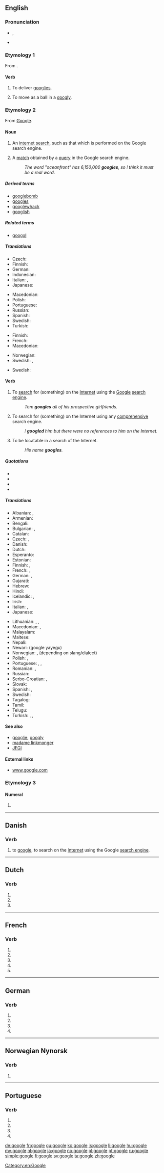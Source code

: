 {{also|Google|googlé}}
==English==
{{wikipedia}}

===Pronunciation===
* {{enPR|go͞o'gəl}}, {{IPA|/ˈɡuːɡəl/|lang=en}}
* {{homophones|lang=en|Google|googol}}

===Etymology 1===
From {{term|googly|lang=en}}.

====Verb====
{{en-verb|googl}}

# {{context|intransitive|cricket|lang=en}} To deliver [[googly|googlies]].
# {{context|intransitive|cricket|lang=en}} To move as a ball in a [[googly]].

===Etymology 2===
From [[Google]].

====Noun====
{{en-noun}}

# An [[internet]] [[search]], such as that which is performed on the Google search engine.
# {{context|Internet|lang=en}} A [[match]] obtained by a [[query]] in the Google search engine.
#: ''The word "oceanfront" has 6,150,000 '''googles''', so I think it must be a real word.''

=====Derived terms=====
* [[googlebomb]]
* [[googles]]
* [[googlewhack]]
* [[googlish]]

=====Related terms=====
* [[googol]]

=====Translations=====
{{trans-top|search using Google}}
* Czech: {{t|cs|googlení|n}}
* Finnish: {{t|fi|googlaus}}
* German: {{t+|de|googeln}}
* Indonesian: {{t|id|googling}}
* Italian: {{t|it|gugolata|f}}, {{t|it|gugulata|f}}
* Japanese: {{t+|ja|ググる|tr=guguru|sc=Jpan}}
{{trans-mid}}
* Macedonian: {{t|mk|гуглање|n|tr=gùglanje}}
* Polish: {{t|pl|guglanie|n}}
* Portuguese: {{t|pt|googlada|f}}
* Russian: {{t|ru|гуглопо́иск|m}}
* Spanish: {{t+|es|googlear}}
* Swedish: {{t+|sv|googling}}
* Turkish: {{t|tr|gugıl}}
{{trans-bottom}}

{{trans-top|search using any comprehensive search engine}}
* Finnish: {{t+|fi|haku}}
* French: {{t+|fr|recherche|f}}
* Macedonian: {{t|mk|пребарување|n|tr=prebarùvanje}}
{{trans-mid}}
* Norwegian: {{t|no|nettsøk|n}}
* Swedish: {{t|sv|internetsökning|c}}, {{t|sv|nätsökning|c}}
{{trans-bottom}}

{{trans-top|a match obtained by a search using Google}}
* Swedish: {{t+|sv|googleträff|c}}
{{trans-mid}}
{{trans-bottom}}

====Verb====
{{wikipedia|google (verb)}}
{{en-verb|googl}}

# {{context|transitive|lang=en}} To [[search]] for (something) on the [[Internet]] using the [[Google]] [[search engine]].
#: ''Tom '''googles''' all of his prospective girlfriends.''
# {{context|transitive|by extension|lang=en}} To search for (something) on the Internet using any [[comprehensive]] search engine.
#: ''I '''googled''' him but there were no references to him on the Internet.''
# {{context|intransitive|Internet|lang=en}} To be locatable in a search of the Internet.
#: ''His name '''googles'''.''

=====Quotations=====
* <!--first usage-->{{quote-web
|last=Page
|first=Larry
|authorlink=Larry Page
|date=1998-07-08
|url=http://web.archive.org/web/19991009052012/www.egroups.com/group/google-friends/3.html
|title=Google Search Engine: New Features
|publisher=Google Friends Mailing List
|accessdate=2007-08-06
|passage="Have fun and keep '''googling'''!"
}}
* {{quote-video
|date=2002-10-15
|title={{w|Buffy the Vampire Slayer}}
|episode=[[w:Help (Buffy episode)|Help]]
|season=7
|number=4
|people={{w|Alyson Hannigan}} and {{w|Nicholas Brendon}}
|role={{w|Willow Rosenberg}} and {{w|Xander Harris}}
|passage=<!--Xander reviews a high-school student's records.-->''Willow'': Have you '''googled''' her yet?<br />''Xander'': Willow! She's 17!<br />''Willow'': It's a search engine.
}}
* {{quote-video
|date=2002-12-13
|title={{w|Maid In Manhattan}}
|people={{w|Jennifer Lopez}}
|role=Marisa
|passage=<!--Marisa's son cannot find the answer to a question.-->"'''Google''' it."
}}
* {{quote-news
|date=2002-12-28
|first=Bill
|last=Keller
|authorlink=Bill Keller
|url=http://www.nytimes.com/2002/12/28/opinion/28KELL.html?pagewanted=2&todaysheadlines
|title=Who's Sorry Now?
|newspaper={{w|The New York Times}}
|issn=0362-4331
|page=A-19
|accessdate=2007-06-24
|passage="'''Googling''' in [[search]] of an [[apology]] from the former Enron C.E.O...."
}}

=====Translations=====
{{trans-top|to search for on the Internet}}
* Albanian: {{t|sq|googloj}}, {{t|sq|gugloj}}
* Armenian: {{t|hy|գուգլել}}
* Bengali: {{t|bn|গুগল করছি|tr=gūgal korchi|sc=Beng}}
* Bulgarian: {{t|bg|гугълвам|sc=Cyrl}}, {{t|bg|гугля|sc=Cyrl}}
* Catalan: {{t|ca|googlejar}}
* Czech: {{t|cs|vygooglovat}}, {{t|cs|googlit}}
* Danish: {{t|da|google}}
* Dutch: {{t+|nl|googelen}}
* Esperanto: {{t|eo|gugli}}
* Estonian: {{t|et|googeldama}}
* Finnish: {{t+|fi|googlata}}, {{t|fi|googlettaa}}
* French: {{t+|fr|googler}}, {{t|fr|gougler}}
* German: {{t+|de|googeln}}, {{t|de|googlen}}
* Gujarati: {{t|gu|ગૂગલ કરવુ|tr=gūgal karvu|sc=Gujr}}
* Hebrew: {{t+|he|גיגל|tr=gigél}}
* Hindi: {{t|hi|गूगल करना|tr=google karnā|sc=Deva}}
* Icelandic: {{t|is|gúgla}}, {{t|is|að gúgla}}
* Irish: {{t|ga|gúgláil}}
* Italian: {{t+|it|googlare}}, {{t|it|guglare}}
* Japanese: {{t+|ja|ググる|tr=guguru}}
{{trans-mid}}
* Lithuanian: {{t|lt|pagooglinti}}, {{t|lt|pagūglinti}}, {{t|lt|gооglinti}}
* Macedonian: {{t|mk|гугла|tr=gùgla}}, {{t|mk|прогуглува|tr=progùgluva}}
* Malayalam: {{t|ml|ഗൂഗിൾ ചെയ്യൂ|tr=googil cheyyoo|sc=Mlym}}
* Maltese: {{t|mt|iggoogilja}}
* Nepali: {{t|ne|गूगल गरनु|tr=google garnu|sc=Deva}}
* Newari: (google yayegu) {{rfscript|new|sc=Deva}}
* Norwegian: {{t+|no|google}}, {{t|no|googla}} (depending on slang/dialect)
* Polish: {{t+|pl|googlować}}, {{t+|pl|guglać}}
* Portuguese: {{t+|pt|googlar}}, {{t+|pt|guglar}}, {{t+|pt|googlear}}
* Romanian: {{t|ro|a gugăli}}, {{t|ro|a googăli}}
* Russian: {{t+|ru|гу́глить}}
* Serbo-Croatian: {{t|sh|googlati}}, {{t|sh|guglati}}
* Slovak: {{t|sk|vygoogliť}}
* Spanish: {{t+|es|googlear}}, {{t+|es|guglear}}
* Swedish: {{t+|sv|googla}}
* Tagalog: {{t|tl|i-google}}
* Tamil: {{t|ta|கூகிள் பண்ணு|tr=kūkil paṇṇu}}
* Telugu: {{t|te|గుగుల్ చేయ్యి|tr=google cheyyi}}
* Turkish: {{t|tr|gugullamak}}, {{t|tr|googlelamak}}, {{t|tr|google'lamak}}
{{trans-bottom}}

====See also====
* [[googlie]], [[googly]]
* [[madame linkmonger]]
* [[JFGI]]

====External links====
* [http://www.google.com www.google.com]

[[Category:en:Google]]

===Etymology 3===

====Numeral====
{{en-noun}}

# {{misspelling of|googol|lang=en}}

----

==Danish==

===Verb===
{{da-verb|googl|google|googler|googlede|har|googlet}}

# to [[google#English|google]], to search on the [[Internet]] using the Google [[search engine]].

----

==Dutch==

===Verb===
{{nl-verb-form}}

# {{nl-verb form of|p=1|n=sg|t=pres|m=ind|googlen}}
# {{nl-verb form of|n=sg|t=pres|m=subj|googlen}}
# {{nl-verb form of|m=imp|googlen}}

----

==French==

===Verb===
{{fr-verb-form}}

# {{inflection of|googler||1|s|pres|indc|lang=fr}}
# {{inflection of|googler||3|s|pres|indc|lang=fr}}
# {{inflection of|googler||1|s|pres|subj|lang=fr}}
# {{inflection of|googler||1|s|pres|subj|lang=fr}}
# {{inflection of|googler||2|s|impr|lang=fr}}

----

==German==

===Verb===
{{head|de|verb form}}

# {{de-verb form of|googeln|1|s|g}}
# {{de-verb form of|googeln|i|s}}
# {{de-verb form of|googeln|1|s|k1}}
# {{de-verb form of|googeln|3|s|k1}}

----

==Norwegian Nynorsk==

===Verb===
{{nn-verb-1}}

# {{alternative form of|googla|lang=nn}}

----

==Portuguese==

===Verb===
{{pt-verb-form}}

# {{pt-verb form of|googlar|ar|subjunctive|present|singular|first}}
# {{pt-verb form of|googlar|ar|subjunctive|present|singular|third}}
# {{pt-verb form of|googlar|ar|imperative|affirmative|singular|third|}}
# {{pt-verb form of|googlar|ar|imperative|negative|singular|third|}}

[[de:google]]
[[fr:google]]
[[gu:google]]
[[ko:google]]
[[is:google]]
[[li:google]]
[[hu:google]]
[[my:google]]
[[nl:google]]
[[ja:google]]
[[no:google]]
[[pl:google]]
[[pt:google]]
[[ru:google]]
[[simple:google]]
[[fi:google]]
[[sv:google]]
[[ta:google]]
[[zh:google]]